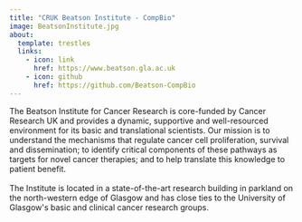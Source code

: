 ```yaml
---
title: "CRUK Beatson Institute - CompBio"
image: BeatsonInstitute.jpg
about: 
  template: trestles
  links:
    - icon: link
      href: https://www.beatson.gla.ac.uk
    - icon: github
      href: https://github.com/Beatson-CompBio
---
```


The Beatson Institute for Cancer Research is core-funded by Cancer Research UK and provides a dynamic, supportive and well-resourced environment for its basic and translational scientists. Our mission is to understand the mechanisms that regulate cancer cell proliferation, survival and dissemination; to identify critical components of these pathways as targets for novel cancer therapies; and to help translate this knowledge to patient benefit. \
\
The Institute is located in a state-of-the-art research building in parkland on the north-western edge of Glasgow and has close ties to the University of Glasgow\'s basic and clinical cancer research groups.
